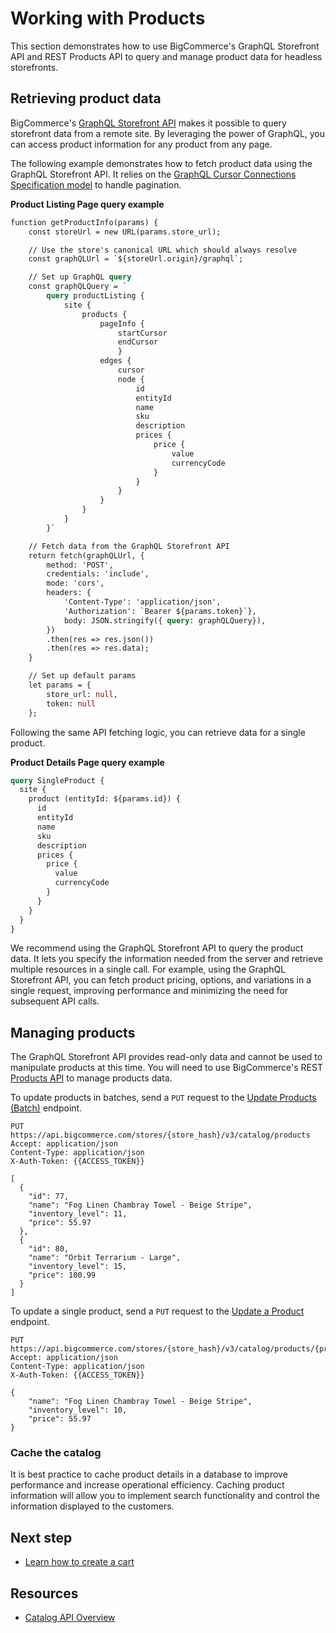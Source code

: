 # Working with Products



This section demonstrates how to use BigCommerce's GraphQL Storefront API and REST Products API to query and manage product data for headless storefronts.

## Retrieving product data

BigCommerce's [GraphQL Storefront API](/docs/graphql-storefront) makes it possible to query storefront data from a remote site. By leveraging the power of GraphQL, you can access product information for any product from any page.

The following example demonstrates how to fetch product data using the GraphQL Storefront API. It relies on the [GraphQL Cursor Connections Specification model](https://relay.dev/graphql/connections.htm) to handle pagination.

**Product Listing Page query example**

```graphql showLineNumbers copy
function getProductInfo(params) {
    const storeUrl = new URL(params.store_url);

    // Use the store's canonical URL which should always resolve
    const graphQLUrl = `${storeUrl.origin}/graphql`;

    // Set up GraphQL query
    const graphQLQuery = `
        query productListing {
            site {
                products {
                    pageInfo {
                        startCursor
                        endCursor
                        }
                    edges {
                        cursor
                        node {
                            id
                            entityId
                            name
                            sku
                            description
                            prices {
                                price {
                                    value
                                    currencyCode
                                }
                            }
                        }
                    }
                }
            }
        }`

    // Fetch data from the GraphQL Storefront API
    return fetch(graphQLUrl, {
        method: 'POST',
        credentials: 'include',
        mode: 'cors',
        headers: { 
            'Content-Type': 'application/json', 
            'Authorization': `Bearer ${params.token}`},
            body: JSON.stringify({ query: graphQLQuery}),
        })
        .then(res => res.json())
        .then(res => res.data);
    }

    // Set up default params
    let params = {
        store_url: null,
        token: null
    };
```
Following the same API fetching logic, you can retrieve data for a single product.

**Product Details Page query example**

```graphql showLineNumbers copy
query SingleProduct {
  site {
    product (entityId: ${params.id}) {
      id
      entityId
      name
      sku
      description
      prices {
        price {
          value
          currencyCode
        }
      }
    }
  }
}
```

<Callout type="info">
  We recommend using the GraphQL Storefront API to query the product data. It lets you specify the information needed from the server and retrieve multiple resources in a single call. For example, using the GraphQL Storefront API, you can fetch product pricing, options, and variations in a single request, improving performance and minimizing the need for subsequent API calls.
</Callout>

## Managing products

The GraphQL Storefront API provides read-only data and cannot be used to manipulate products at this time. You will need to use BigCommerce's REST [Products API](/docs/rest-catalog/products) to manage products data. 

To update products in batches, send a `PUT` request to the [Update Products (Batch)](/docs/rest-catalog/products#update-products-batch) endpoint. 

```http filename="Example request: Update products" showLineNumbers copy
PUT https://api.bigcommerce.com/stores/{store_hash}/v3/catalog/products
Accept: application/json
Content-Type: application/json
X-Auth-Token: {{ACCESS_TOKEN}}

[
  {
    "id": 77,
    "name": "Fog Linen Chambray Towel - Beige Stripe",
    "inventory_level": 11,
    "price": 55.97
  },
  {
    "id": 80,
    "name": "Orbit Terrarium - Large",
    "inventory_level": 15,
    "price": 100.99
  }
]
```

To update a single product, send a `PUT` request to the [Update a Product](/docs/rest-catalog/products#update-a-product) endpoint.

```http filename="Example request: Update a product" showLineNumbers copy
PUT https://api.bigcommerce.com/stores/{store_hash}/v3/catalog/products/{product_id}
Accept: application/json
Content-Type: application/json
X-Auth-Token: {{ACCESS_TOKEN}}

{
    "name": "Fog Linen Chambray Towel - Beige Stripe",
    "inventory_level": 10,
    "price": 55.97
}
```

### Cache the catalog

It is best practice to cache product details in a database to improve performance and increase operational efficiency. Caching product information will allow you to implement search functionality and control the information displayed to the customers.
 
## Next step

- [Learn how to create a cart](/api-docs/storefronts/guide/carts)

## Resources

- [Catalog API Overview](/api-docs/store-management/catalog/catalog-overview)
